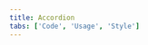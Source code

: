 ```yaml
---
title: Accordion
tabs: ['Code', 'Usage', 'Style']
---
```


<ComponentCode
    name="Accordion"
    component="accordion"
    variation="accordion"
    experimental
    hasReactVersion
    >
</ComponentCode>
<ComponentDocs component="accordion" experimental></ComponentDocs>
